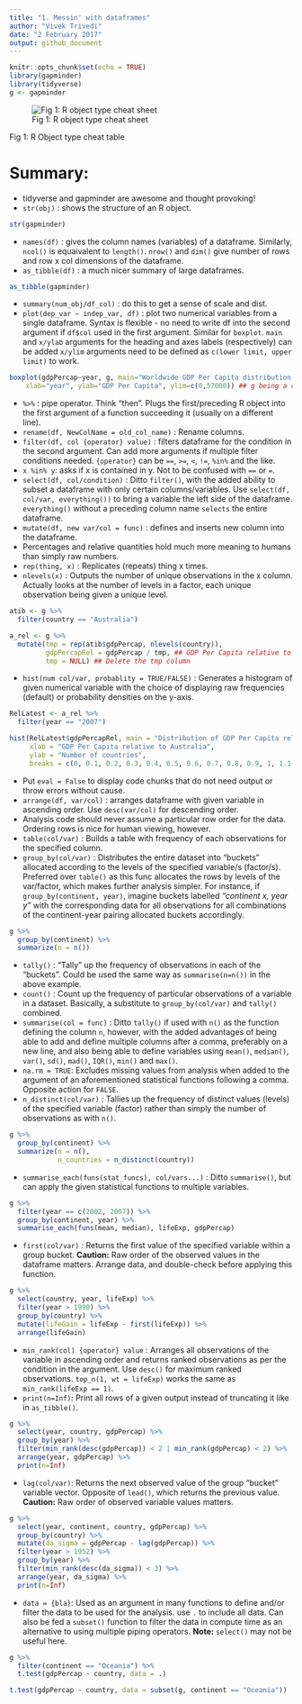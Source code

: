 ```yaml
---
title: "1. Messin' with dataframes"
author: "Vivek Trivedi"
date: "2 February 2017"
output: github_document
---
```


```r
knitr::opts_chunk$set(echo = TRUE)
library(gapminder)
library(tidyverse)
g <- gapminder
```

![Fig 1: R object type cheat sheet](fig_1.PNG)

Fig 1: R Object type cheat table

# Summary:

* tidyverse and gapminder are awesome and thought provoking!
* `str(obj)` : shows the structure of an R object.
```r
str(gapminder)
```

* `names(df)` : gives the column names (variables) of a dataframe. Similarly, `ncol()` is equaivalent to `length()`. `nrow()` and `dim()` give number of rows and row x col dimensions of the dataframe. 
* `as_tibble(df)` : a much nicer summary of large dataframes.
```r
as_tibble(gapminder)
```

* `summary(num_obj/df_col)` : do this to get a sense of scale and dist.
* `plot(dep_var ~ indep_var, df)` : plot two numerical variables from a single dataframe. Syntax is flexible - no need to write df into the second argument if `df$col` used in the first argument. Similar for `boxplot`. `main` and `x/ylab` arguments for the heading and axes labels (respectively) can be added `x/ylim` arguments need to be defined as `c(lower limit, upper limit)` to work. 
```r
boxplot(gdpPercap~year, g, main="Worldwide GDP Per Capita distribution in 55 years (1952-2007)", 
  	xlab="year", ylab="GDP Per Capita", ylim=c(0,57000)) ## g being a copy of the gapminder dataset.
```

* `%>%` : pipe operator. Think "then". Plugs the first/preceding R object into the first argument of a function succeeding it (usually on a different line).
* `rename(df, NewColName = old_col_name)` : Rename columns. 
* `filter(df, col {operator} value)` : filters dataframe for the condition in the second argument. Can add more arguments if multiple filter conditions needed. `{operator}` can be `==`, `>=`, `<`, `!=`, `%in%` and the like.
* `x %in% y`: asks if x is contained in y. Not to be confused with `==` or `=`.
* `select(df, col/condition)` : Ditto `filter()`, with the added ability to subset a dataframe with only certain columns/variables. Use `select(df, col/var, everything())` to bring a variable the left side of the dataframe. `everything()` without a preceding column name `selects` the entire dataframe.
* `mutate(df, new var/col = func)` : defines and inserts new column into the dataframe.
* Percentages and relative quantities hold much more meaning to humans than simply raw numbers.
* `rep(thing, x)` : Replicates (repeats) thing x times.
* `nlevels(x)` : Outputs the number of unique observations in the x column. Actually looks at the number of levels in a factor, each unique observation being given a unique level.
```r
atib <- g %>%
  filter(country == "Australia")

a_rel <- g %>%
  mutate(tmp = rep(atib$gdpPercap, nlevels(country)),
         gdpPercapRel = gdpPercap / tmp, ## GDP Per Capita relative to Australia
         tmp = NULL) ## Delete the tmp column
```

* `hist(num col/var, probablity = TRUE/FALSE)` : Generates a histogram of given numerical variable with the choice of displaying raw frequencies (default) or probability densities on the y-axis.
```r
RelLatest <- a_rel %>%
  filter(year == "2007")

hist(RelLatest$gdpPercapRel, main = "Distribution of GDP Per Capita relative to Australia in 2007", 
     xlab = "GDP Per Capita relative to Australia", 
     ylab = "Number of countries", 
     breaks = c(0, 0.1, 0.2, 0.3, 0.4, 0.5, 0.6, 0.7, 0.8, 0.9, 1, 1.1, 1.2, 1.3, 1.4, 1.5))
```

* Put `eval = False` to display code chunks that do not need output or throw errors without cause.
* `arrange(df, var/col)` : arranges dataframe with given variable in ascending order. Use `desc(var/col)` for descending order.
* Analysis code should never assume a particular row order for the data. Ordering rows is nice for human viewing, however.
* `table(col/var)` : Builds a table with frequency of each observations for the specified column.
* `group_by(col/var)` : Distributes the entire dataset into "buckets" allocated according to the levels of the specified variable/s (factor/s). Preferred over `table()` as this func allocates the rows by levels of the var/factor, which makes further analysis simpler. For instance, if `group_by(continent, year)`, imagine buckets labelled *"continent x, year y"* with the corresponding data for all observations for all combinations of the continent-year pairing allocated buckets accordingly.
``` r
g %>%
  group_by(continent) %>%
  summarize(n = n())
```

* `tally()` : "Tally" up the frequency of observations in each of the "buckets". Could be used the same way as `summarise(n=n())` in the above example.
* `count()` : Count up the frequency of particular observations of a variable in a dataset. Basically, a substitute to `group_by(col/var)` and `tally()` combined.
* `summarise(col = func)` : Ditto `tally()` if used with `n()` as the function defining the column `n`, however, with the added advantages of being able to add and define multiple columns after a comma, preferably on a new line, and also being able to define variables using `mean()`, `median()`, `var()`, `sd()`, `mad()`, `IQR()`, `min()` and `max()`.
* `na.rm = TRUE`: Excludes missing values from analysis when added to the argument of an aforementioned statistical functions following a comma. Opposite action for `FALSE`.
* `n_distinct(col/var)` : Tallies up the frequency of distinct values (levels) of the specified variable (factor) rather than simply the number of observations as with `n()`.
``` r
g %>%
  group_by(continent) %>%
  summarize(n = n(),
            n_countries = n_distinct(country))
```

* `summarise_each(funs(stat_funcs), col/vars...)` : Ditto `summarise()`, but can apply the given statistical functions to multiple variables.
```r
g %>%
  filter(year == c(2002, 2007)) %>%
  group_by(continent, year) %>%
  summarise_each(funs(mean, median), lifeExp, gdpPercap)
```

* `first(col/var)` : Returns the first value of the specified variable within a group bucket.
  **Caution:** Raw order of the observed values in the dataframe matters. Arrange data, and double-check before applying this function.
``` r
g %>%
  select(country, year, lifeExp) %>%
  filter(year > 1990) %>%
  group_by(country) %>%
  mutate(lifeGain = lifeExp - first(lifeExp)) %>%
  arrange(lifeGain)
```

* `min_rank(col) {operator} value` : Arranges all observations of the variable in ascending order and returns ranked observations as per the condition in the argument. Use `desc()` for maximum ranked observations. `top_n(1, wt = lifeExp)` works the same as `min_rank(lifeExp == 1)`.
* `print(n=Inf)`: Print all rows of a given output instead of truncating it like in `as_tibble()`.
``` r
g %>%
  select(year, country, gdpPercap) %>%
  group_by(year) %>%
  filter(min_rank(desc(gdpPercap)) < 2 | min_rank(gdpPercap) < 2) %>% 
  arrange(year, gdpPercap) %>%
  print(n=Inf)
```

* `lag(col/var)`: Returns the next observed value of the group "bucket" variable vector. Opposite of `lead()`, which returns the previous value. **Caution:** Raw order of observed variable values matters.
``` r
g %>%
  select(year, continent, country, gdpPercap) %>%
  group_by(country) %>%
  mutate(da_sigma = gdpPercap - lag(gdpPercap)) %>%
  filter(year > 1952) %>%
  group_by(year) %>%
  filter(min_rank(desc(da_sigma)) < 3) %>%
  arrange(year, da_sigma) %>%
  print(n=Inf)
```

* `data = {bla}`: Used as an argument in many functions to define and/or filter the data to be used for the analysis. use `.` to include all data. Can also be fed a `subset()` function to filter the data in compute time as an alternative to using multiple piping operators. **Note:** `select()` may not be useful here.
``` r
g %>%
  filter(continent == "Oceania") %>%
  t.test(gdpPercap ~ country, data = .)

t.test(gdpPercap ~ country, data = subset(g, continent == "Oceania"))
```


